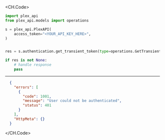 
<CH.Code>
```python GetTransientToken.py
import plex_api
from plex_api.models import operations

s = plex_api.PlexAPI(
    access_token="<YOUR_API_KEY_HERE>",
)


res = s.authentication.get_transient_token(type=operations.GetTransientTokenQueryParamType.DELEGATION, scope=operations.Scope.ALL)

if res is not None:
    # handle response
    pass

```
---

```json Example Response
  {
    "errors": [
      {
        "code": 1001,
        "message": "User could not be authenticated",
        "status": 401
      }
    ],
    "HttpMeta": {}
  }
```
</CH.Code>
